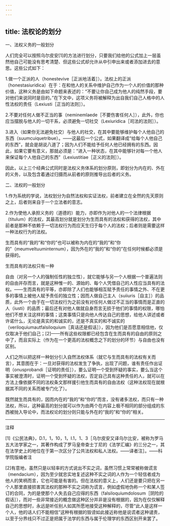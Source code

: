 ```yaml
---
---
---
```

title: 法权论的划分
---





一、法权义务的一般划分


人们完全可以按照乌尔皮安[1]的方法进行划分，只要我们给他的公式加上一层虽然他自己可能没有思考清楚、但这些公式却允许从中引申出来或者添加进去的意思。这些公式如下：

1.做一个正派的人（honestevive［正派地活着］）。法权上的正派（honestasiuridica）在于：在和他人的关系中维护自己作为一个人的价值的那种价值，这种义务是由如下命题来表述的：“不要让你自己成为他人的纯然手段，要对他们来说同时是目的。”在下文中，这项义务将被解释为出自我们自己人格中的人性法权的责任（Lexiusti［正当的法则］）。

2.不要对任何人做不正当的事（neminemlaede［不要伤害任何人］），此外，你也应当摆脱与他人的一切干系，必须避免一切社交（Lexiuridica［司法的法则］）。

3.进入（如果你无法避免社交）与他人的社交，在其中要能够维护每个人他自己的东西（suumcuiquetribue）。——这最后一个公式，如果翻译成“给每个人他自己的东西”，就会是胡说八道了；因为人们不能给予任何人他已经拥有的东西。因此，如果它要有意义，那就必须是：“进入一种状态，在其中能够针对每一个他人来保证每个人他自己的东西”（Lexiustitiae［正义的法则］）。

因此，以上三个经典公式同时是法权义务体系的划分原则，即划分为内在的、外在的义务，以及包含着通过归摄而从前者的原则推导出后者的义务。





二、法权的一般划分


1.作为系统的学说，法权划分为自然法权和实证法权，前者建立在全然的先天原则之上，后者则来自于一个立法者的意志。

2.作为使他人承担义务的（道德的）能力，亦即作为对他人的一个法律根据（titulum）的法权，其最高划分就是划分为生而具有的法权和获得的法权，其中前者是那种不依赖于一切法权行为而应天生归于每个人的法权；后者则是需要这样一种法权行为的法权。

生而具有的“我的”和“你的”也可以被称为内在的“我的”和“你的”（meumveltuuminternum），因为外在的“我的”和“你的”在任何时候都必须是获得的。





生而具有的法权只有一种


自由（对另一个人的强制任性的独立性），就它能够与另一个人根据一个普遍法则的自由并存而言，就是这种惟一的、源始的、每个人凭借自己的人性应当具有的法权。——生而具有的平等，亦即除了人们也能够相互赋予责任的事情之外、不在更多的事情上被他人赋予责任的独立性；因而人做自己主人（suiiuris［自主］）的品质，此外一个由于在一切法权行为之前没有对任何人做过不正当的事情而是正直的人（iusti）的品质；最后还有对他人做就自身而言无损于他们的事情的权限，哪怕他们不想关注这样的事情；这类事情只是向他人传达自己的思想，给他人讲述或者许诺什么，无论是真实的和诚实的，还是不真实的和不诚实的（veriloquiumautfalsiloquium［真话还是假话］），因为他们是否愿意相信他，仅仅取决于他们自己；[2]——所有这些权限都已经包含在生而具有的自由的原则之中了，而且实际上（作为在一个更高的法权概念之下的划分的环节）与自由也没有区别。

人们之所以把这样一种划分引入自然法权体系（就它与生而具有的法权有关而言），其意图在于：一旦对获得的法权发生了争执，出现了问题，谁有责任作出证明（onusprobandi［证明的责任］），要么证明一个受到怀疑的事实，要么当这个事实被澄清时，证明一个受到怀疑的法权，否定自己具有这种责任的人，就可以在方法上像依据不同的法权条文那样援引他生而具有的自由法权（这种法权现在就根据其不同的关系而被专门化了）。

既然就生而具有的，因而内在的“我的”和“你的”而言，没有诸多法权，而只有一种法权，所以，这种最高的划分就可以作为由两个在内容上极不相同的部分组成的东西被抛入导论中，而法权论的划分则只能与外在的“我的”和“你的”相关。



***



注释

[1]《公民法典》，D.1，1，10，1，Ⅰ.1，1、3［乌尔皮安又译乌尔比安，被称为罗马五大法学家之一，其著作构成了罗马皇帝查士丁尼的《法学汇编》的三分之一，其在法学史上的地位在于第一次区分了公共法权和私人法权。——译者注］。——科学院版编者注

[2]有意地，虽然只是以轻率的方式说出不实之词，虽然习惯上常常被称做谎言（mendacium），因为至少就忠实地复述这种不实之词的人作为一个轻信者成为他人的笑柄而言，它也可能是有害的。但在法权的意义上，人们还是要只把在另一个人那里直接损害其法权的那种不实之词称为谎言，例如虚假地伪称一个和某人签订的合同，为的是使那个人失去自己应得的东西（falsiloquiumdolosum［阴险的假话］），而对一些非常接近的概念做这种区分并非是没有根据的，因为在仅仅解释自己的思想时，永远是听任别人如其所愿地接受这种解释的，尽管“此人是这样一个人，他的话人们不能相信”这种有根据的毁谤如此接近称他是说谎者这种谴责，以至于分界线只不过正是把属于法学的东西与属于伦理学的东西区别开来罢了。
